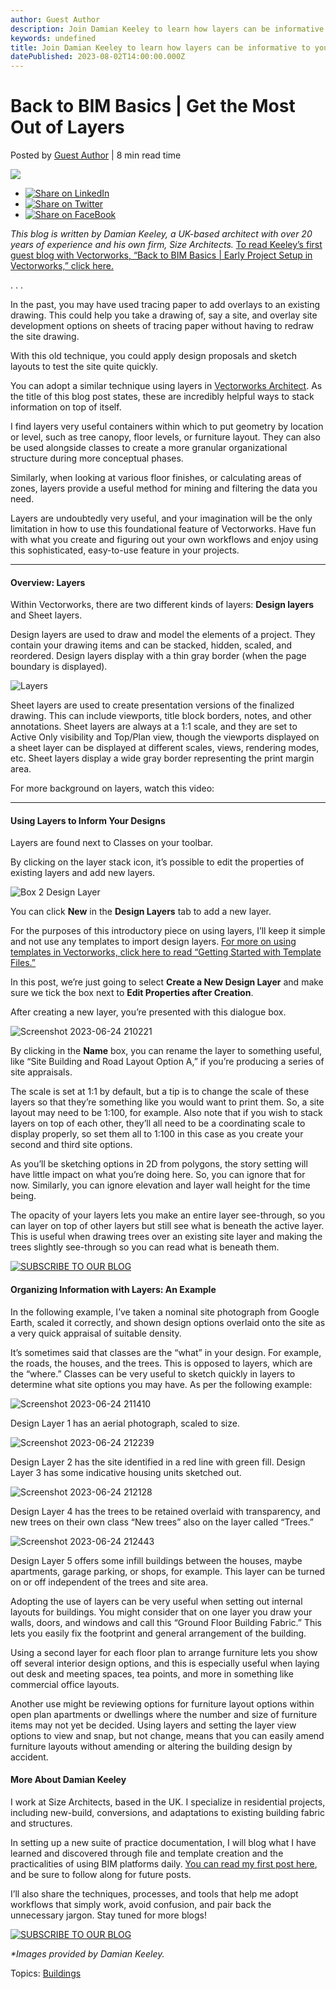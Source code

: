 ```yaml
---
author: Guest Author
description: Join Damian Keeley to learn how layers can be informative to your BIM processes.
keywords: undefined
title: Join Damian Keeley to learn how layers can be informative to your BIM processes. 
datePublished: 2023-08-02T14:00:00.000Z
---
```

  

# Back to BIM Basics | Get the Most Out of Layers

 Posted by [Guest Author](https://blog.vectorworks.net/author/guest-author) | 8 min read time 

![](https://blog.vectorworks.net/hubfs/Blog%20Images/23_Damian%20Keeley%20Guest%20Blog%202/2023-signature-image-arch.png) 

* [![Share on LinkedIn](https://2659751.fs1.hubspotusercontent-na1.net/hubfs/2659751/michaelDemo/share-LI.png)](http://www.linkedin.com/shareArticle?mini=true&url=https%3A%2F%2Fblog.vectorworks.net%2Fharnessing-your-bim-model-with-informative-layers)
* [![Share on Twitter](https://2659751.fs1.hubspotusercontent-na1.net/hubfs/2659751/michaelDemo/share-TW.png)](https://www.twitter.com/share?text=Back%20to%20BIM%20Basics%20|%20Get%20the%20Most%20Out%20of%20Layers&url=https%3A%2F%2Fblog.vectorworks.net%2Fharnessing-your-bim-model-with-informative-layers&via=PMGTweets)
* [![Share on FaceBook](https://2659751.fs1.hubspotusercontent-na1.net/hubfs/2659751/michaelDemo/share-FB.png)](https://www.facebook.com/sharer/sharer.php?u=https%3A%2F%2Fblog.vectorworks.net%2Fharnessing-your-bim-model-with-informative-layers)

_This blog is written by Damian Keeley, a UK-based architect with over 20 years of experience and his own firm, Size Architects._ [To read Keeley’s first guest blog with Vectorworks, “Back to BIM Basics | Early Project Setup in Vectorworks,” click here.](../../../net/vectorworks/blog/how-this-sole-practitioner-sets-up-projects-in-vectorworks.html)

. . .

In the past, you may have used tracing paper to add overlays to an existing drawing. This could help you take a drawing of, say a site, and overlay site development options on sheets of tracing paper without having to redraw the site drawing.

With this old technique, you could apply design proposals and sketch layouts to test the site quite quickly.

You can adopt a similar technique using layers in [Vectorworks Architect](https://www.vectorworks.net/architect). As the title of this blog post states, these are incredibly helpful ways to stack information on top of itself.

I find layers very useful containers within which to put geometry by location or level, such as tree canopy, floor levels, or furniture layout. They can also be used alongside classes to create a more granular organizational structure during more conceptual phases.

Similarly, when looking at various floor finishes, or calculating areas of zones, layers provide a useful method for mining and filtering the data you need.

Layers are undoubtedly very useful, and your imagination will be the only limitation in how to use this foundational feature of Vectorworks. Have fun with what you create and figuring out your own workflows and enjoy using this sophisticated, easy-to-use feature in your projects.

---

#### Overview: Layers

Within Vectorworks, there are two different kinds of layers: **Design layers** and Sheet layers.

Design layers are used to draw and model the elements of a project. They contain your drawing items and can be stacked, hidden, scaled, and reordered. Design layers display with a thin gray border (when the page boundary is displayed).

![Layers](https://blog.vectorworks.net/hs-fs/hubfs/Blog%20Images/23_Damian%20Keeley%20Guest%20Blog%202/Layers.png?width=800&height=192&name=Layers.png)

Sheet layers are used to create presentation versions of the finalized drawing. This can include viewports, title block borders, notes, and other annotations. Sheet layers are always at a 1:1 scale, and they are set to Active Only visibility and Top/Plan view, though the viewports displayed on a sheet layer can be displayed at different scales, views, rendering modes, etc. Sheet layers display a wide gray border representing the print margin area.

For more background on layers, watch this video:

---

#### Using Layers to Inform Your Designs

Layers are found next to Classes on your toolbar.

By clicking on the layer stack icon, it’s possible to edit the properties of existing layers and add new layers.

![Box 2 Design Layer](https://blog.vectorworks.net/hs-fs/hubfs/Blog%20Images/23_Damian%20Keeley%20Guest%20Blog%202/Box%202%20Design%20Layer.jpg?width=1440&height=993&name=Box%202%20Design%20Layer.jpg)

You can click **New** in the **Design Layers** tab to add a new layer.

For the purposes of this introductory piece on using layers, I’ll keep it simple and not use any templates to import design layers. [For more on using templates in Vectorworks, click here to read “Getting Started with Template Files.”](../../../net/vectorworks/blog/a-template-file-crash-course-vectorworks.html)

In this post, we’re just going to select **Create a New Design Layer** and make sure we tick the box next to **Edit Properties after Creation**.

After creating a new layer, you’re presented with this dialogue box.

![Screenshot 2023-06-24 210221](https://blog.vectorworks.net/hs-fs/hubfs/Blog%20Images/23_Damian%20Keeley%20Guest%20Blog%202/Screenshot%202023-06-24%20210221.jpg?width=372&height=500&name=Screenshot%202023-06-24%20210221.jpg)

By clicking in the **Name** box, you can rename the layer to something useful, like “Site Building and Road Layout Option A,” if you’re producing a series of site appraisals.

The scale is set at 1:1 by default, but a tip is to change the scale of these layers so that they’re something like you would want to print them. So, a site layout may need to be 1:100, for example. Also note that if you wish to stack layers on top of each other, they’ll all need to be a coordinating scale to display properly, so set them all to 1:100 in this case as you create your second and third site options.

As you’ll be sketching options in 2D from polygons, the story setting will have little impact on what you’re doing here. So, you can ignore that for now. Similarly, you can ignore elevation and layer wall height for the time being.

The opacity of your layers lets you make an entire layer see-through, so you can layer on top of other layers but still see what is beneath the active layer. This is useful when drawing trees over an existing site layer and making the trees slightly see-through so you can read what is beneath them.

[![SUBSCRIBE TO OUR BLOG](https://no-cache.hubspot.com/cta/default/3018241/cd91dbed-8a9b-40d9-907d-1f9be9ad08bd.png)](https://cta-redirect.hubspot.com/cta/redirect/3018241/cd91dbed-8a9b-40d9-907d-1f9be9ad08bd) 

#### Organizing Information with Layers: An Example

In the following example, I’ve taken a nominal site photograph from Google Earth, scaled it correctly, and shown design options overlaid onto the site as a very quick appraisal of suitable density.

It’s sometimes said that classes are the “what” in your design. For example, the roads, the houses, and the trees. This is opposed to layers, which are the “where.” Classes can be very useful to sketch quickly in layers to determine what site options you may have. As per the following example:

![Screenshot 2023-06-24 211410](https://blog.vectorworks.net/hs-fs/hubfs/Blog%20Images/23_Damian%20Keeley%20Guest%20Blog%202/Screenshot%202023-06-24%20211410.jpg?width=600&height=497&name=Screenshot%202023-06-24%20211410.jpg)

Design Layer 1 has an aerial photograph, scaled to size.

![Screenshot 2023-06-24 212239](https://blog.vectorworks.net/hs-fs/hubfs/Blog%20Images/23_Damian%20Keeley%20Guest%20Blog%202/Screenshot%202023-06-24%20212239.jpg?width=600&height=475&name=Screenshot%202023-06-24%20212239.jpg)

Design Layer 2 has the site identified in a red line with green fill. Design Layer 3 has some indicative housing units sketched out.

![Screenshot 2023-06-24 212128](https://blog.vectorworks.net/hs-fs/hubfs/Blog%20Images/23_Damian%20Keeley%20Guest%20Blog%202/Screenshot%202023-06-24%20212128.jpg?width=600&height=476&name=Screenshot%202023-06-24%20212128.jpg)

Design Layer 4 has the trees to be retained overlaid with transparency, and new trees on their own class “New trees” also on the layer called “Trees.”

![Screenshot 2023-06-24 212443](https://blog.vectorworks.net/hs-fs/hubfs/Blog%20Images/23_Damian%20Keeley%20Guest%20Blog%202/Screenshot%202023-06-24%20212443.jpg?width=600&height=480&name=Screenshot%202023-06-24%20212443.jpg)

Design Layer 5 offers some infill buildings between the houses, maybe apartments, garage parking, or shops, for example. This layer can be turned on or off independent of the trees and site area.

Adopting the use of layers can be very useful when setting out internal layouts for buildings. You might consider that on one layer you draw your walls, doors, and windows and call this “Ground Floor Building Fabric.” This lets you easily fix the footprint and general arrangement of the building.

Using a second layer for each floor plan to arrange furniture lets you show off several interior design options, and this is especially useful when laying out desk and meeting spaces, tea points, and more in something like commercial office layouts.

Another use might be reviewing options for furniture layout options within open plan apartments or dwellings where the number and size of furniture items may not yet be decided. Using layers and setting the layer view options to view and snap, but not change, means that you can easily amend furniture layouts without amending or altering the building design by accident.

#### More About Damian Keeley

I work at Size Architects, based in the UK. I specialize in residential projects, including new-build, conversions, and adaptations to existing building fabric and structures. 

In setting up a new suite of practice documentation, I will blog what I have learned and discovered through file and template creation and the practicalities of using BIM platforms daily. [You can read my first post here](../../../net/vectorworks/blog/how-this-sole-practitioner-sets-up-projects-in-vectorworks.html), and be sure to follow along for future posts. 

I’ll also share the techniques, processes, and tools that help me adopt workflows that simply work, avoid confusion, and pair back the unnecessary jargon. Stay tuned for more blogs!

[![SUBSCRIBE TO OUR BLOG](https://no-cache.hubspot.com/cta/default/3018241/cd91dbed-8a9b-40d9-907d-1f9be9ad08bd.png)](https://cta-redirect.hubspot.com/cta/redirect/3018241/cd91dbed-8a9b-40d9-907d-1f9be9ad08bd) 

_\*Images provided by Damian Keeley._

 Topics: [Buildings](https://blog.vectorworks.net/topic/buildings) 

  